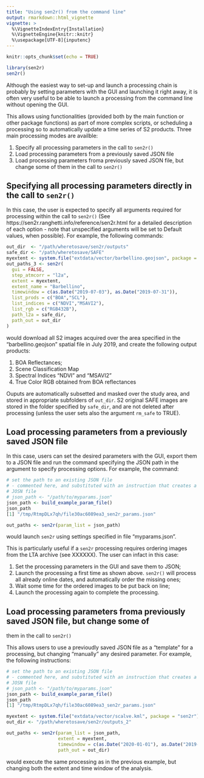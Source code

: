 ```yaml
---
title: "Using sen2r() from the command line"
output: rmarkdown::html_vignette
vignette: >
  %\VignetteIndexEntry{Installation}
  %\VignetteEngine{knitr::knitr}
  %\usepackage[UTF-8]{inputenc}
---
```


```r
knitr::opts_chunk$set(echo = TRUE)
```



```r
library(sen2r)
sen2r()
```

Although the easiest way to set-up and launch a processing chain is probably by setting parameters with the GUI and launching it right away, it is often very useful to be able to launch a processing from the command line without opening the GUI.

This allows using \senr{} functionalities (provided both by the main function \rcmd{sen2r} or  other package functions) as part of more complex scripts, or scheduling a processing so to automatically update a time series of S2 products. Three main processing modes are availble: 

1. Specify all processing parameters in the call to `sen2r()` 
2. Load processing parameters from a previously saved JSON file
3. Load processing parameters froma previously saved JSON file, but change some of 
them in the call to `sen2r()`
 
## Specifying all processing parameters directly in the call to `sen2r()`

In this case, the user is expected to specify all arguments required for processing 
within the call to `sen2r()` (See https://sen2r.ranghetti.info/reference/sen2r.html for a detailed description of each option - note that unspecified arguments will be set to Default values, when possible). 
For example, the following commands: 

```r
out_dir  <- "/path/wheretosave/sen2r/outputs"
safe_dir <- "/path/wheretosave/SAFE"
myextent <- system.file("extdata/vector/barbellino.geojson", package = "sen2r") 
out_paths_3 <- sen2r(
  gui = FALSE,
  step_atmcorr = "l2a",
  extent = myextent,
  extent_name = "Barbellino",
  timewindow = c(as.Date("2019-07-03"), as.Date("2019-07-31")),
  list_prods = c("BOA","SCL"),
  list_indices = c("NDVI","MSAVI2"),
  list_rgb = c("RGB432B"),
  path_l2a = safe_dir,
  path_out = out_dir
)
```

would download all S2 images acquired over the area specified in the 
"barbellino.geojson" spatial file in July 2019, and create the following output products: 

1. BOA Reflectances; 
2. Scene Classification Map
3. Spectral Indices "NDVI" and "MSAVI2"
4. True Color RGB obtained from BOA reflectances

Ouputs are automatically subsetted and masked over the study area, and stored in 
appropriate subfolders of `out_dir`. S2 original SAFE images are stored in the folder 
specified by `safe_dir`, and are not deleted after processing (unless the user sets
also the argument `rm_safe` to TRUE).


## Load processing parameters from a previously saved JSON file

In this case, users can set the desired parameters with the GUI, export them to a JSON file and run the command \rcmd{sen2r} specifying the JSON path in the argument \rarg{param_list} to specify processing options. For example, the command:

```r
# set the path to an existing JSON file 
# - commented here, and substituted with an instruction that creates a test
# JOSN file
# json_path <- "/path/to/myparams.json"
json_path <- build_example_param_file()
json_path
[1] "/tmp/RtmpDLx7qh/file30ac6089ea3_sen2r_params.json"

out_paths <- sen2r(param_list = json_path)
```

would launch `sen2r` using settings specified in file "myparams.json".

This is particularly useful if a `sen2r` processing requires ordering images from 
the LTA archive (see XXXXXX). The user can infact in this case: 

1. Set the processing parameters in the GUI and save them to JSON; 
2. Launch the processing a first time as shown above. `sen2r()` will process all already online dates, and automatically order the missing ones; 
3. Wait some time for the ordered images to be put back on line; 
4. Launch the processing again to complete the processing. 

## Load processing parameters froma previously saved JSON file, but change some of 
them in the call to `sen2r()`

This allows users to use a previoudly saved JSON file as a "template" for a processing, but changing "manually" any desired parameter. For example, the following instructions: 

```r
# set the path to an existing JSON file 
# - commented here, and substituted with an instruction that creates a test
# JOSN file
# json_path <- "/path/to/myparams.json"
json_path <- build_example_param_file()
json_path
[1] "/tmp/RtmpDLx7qh/file30ac6089ea3_sen2r_params.json"

myextent <- system.file("extdata/vector/scalve.kml", package = "sen2r")
out_dir <- "/path/wheretosave/sen2r/outputs_2"

out_paths <- sen2r(param_list = json_path, 
                   extent = myextent, 
                   timewindow = c(as.Date("2020-01-01"), as.Date("2019-01-30")),
                   path_out = out_dir)
```

would execute the same processing as in the previous example, but changing 
both the extent and time window of the analysis. 
 
